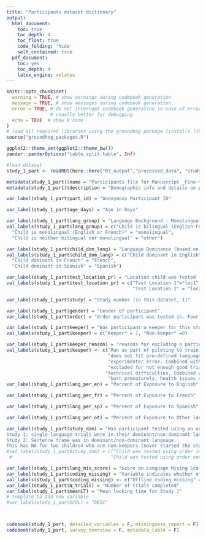 ---
title: "Participants dataset dictionary"
output:
  html_document:
    toc: true
    toc_depth: 4
    toc_float: true
    code_folding: 'hide'
    self_contained: true
  pdf_document:
    toc: yes
    toc_depth: 4
    latex_engine: xelatex
---


```{r setup}
knitr::opts_chunk$set(
  warning = TRUE, # show warnings during codebook generation
  message = TRUE, # show messages during codebook generation
  error = TRUE, # do not interrupt codebook generation in case of errors,
                # usually better for debugging
  echo = TRUE  # show R code
)
# load all required libraries using the groundhog package (installs libraries that are not installed yet)
source("groundhog_packages.R")

ggplot2::theme_set(ggplot2::theme_bw())
pander::panderOptions("table.split.table", Inf)
```



```{r message=FALSE, warning=FALSE}
#load dataset
study_1_part <- readRDS(here::here("03_output","processed_data", "study1_participants_anonymized.Rdata"))

```

```{r add_metadata}

metadata(study_1_part)$name = "Participants file for Manuscript _Fine-tuning Language Discrimination_ (Study 1)"
metadata(study_1_part)$description = "Demographic info and details on participation for participants in  Manuscript _Fine-tuning Language Discrimination_. This particular codebook was created for the participants in Study 1, but the columns in Study 2 are largely overlapping (and even when content is not the same, the column names and content types are the same)"

```

```{r var_explanations}

var_label(study_1_part$part_id) = "Anonymous Participant ID"

var_label(study_1_part$age_days) = "Age in Days" 

var_label(study_1_part$lang_group) = "Language Background : Monolingual vs. Bilingual" 
val_labels(study_1_part$lang_group) = c("Child is bilingual (English-French or English-Spanish" = "bilingual", 
  "Child is monolingual (English or French)" = "monolingual", 
  "Child is neither bilingual nor monolingual" = "other")

var_label(study_1_part$child_dom_lang) = "Language Dominance (based on % language exposure)"
val_labels(study_1_part$child_dom_lang) = c("Child dominant in English" = "English", 
  "Child dominant in French" = "French", 
  "Child dominant in Spanish" = "Spanish")

var_label(study_1_part$test_location_pr) = "Location child was tested (blinded for peer review)"
val_labels(study_1_part$test_location_pr) = c("Test Location 1"="loc1",
                                              "Test Location 2" = "loc2")

var_label(study_1_part$study) = "Study number (in this dataset, 1)"

var_label(study_1_part$gender) = "Gender of participant"
var_label(study_1_part$order) = "Order participant was tested in. Four orders each of English, French, Spanish. English/French orders: E1, E2, E3, E4, F1, F2, F3, F4. English/Spanish orders: e1, e2, e3, e4, s1, s2, s3, s4. See readme on OSF"

var_label(study_1_part$keeper) = "Was participant a keeper for this study?"
val_labels(study_1_part$keeper) = c("Keeper" = 1, "Non-keeper" =0)

var_label(study_1_part$keeper_reason) = "reasons for excluding a participant"
val_labels(study_1_part$keeper) <- c("Run as part of piloting to train experimenter"= "pilot", 
                                     "does not fit pre-defined language criteria"= "language", 
                                     "experimenter error. Combined with teachnical difficulties in paper" = "experimenterError", 
                                     "excluded for not enough good trials after rejecting trials that had a short looking time (see manuscript for cutoff)" = "NotEnoughGoodTrials",
                                    "technical difficulties. Combined with experimenter error in paper" = "technicalDifficulties", 
                                     "born prematurely, health issues affecting language or cognitive development" = "health")
var_label(study_1_part$lang_per_en) = "Percent of Exposure to English"

var_label(study_1_part$lang_per_fr) = "Percent of Exposure to French"

var_label(study_1_part$lang_per_sp) = "Percent of Exposure to Spanish"

var_label(study_1_part$lang_per_ot) = "Percent of Exposure to Other languages (if more than one other language, percentages are summed)"

var_label(study_1_part$study_dom) = "Was participant tested using an order in their dominant or non-dominant language? This means slightly different things for Study 1 and 2
Study 1: single-language trials were in their dominant/non-dominant language
Study 2: Sentence frame was in dominant/non-dominant language.
This has NA for two children who are non-keepers (never started the study due to technical problems)"
#val_label(study_1_part$study_dom) = c("Child was tested using order in dominant language" = "dominant", 
 #                                    "Child was tested using order non-dominant language" ="non-dominant")

var_label(study_1_part$lang_mix_score) = "Score on Language Mixing Scale (Byers-Heinlein, 2013). Max score is 30 (a lot of language mixing)"
var_label(study_1_part$coding_missing) = "Variable indicates whether offline coding is missing for participant in this study"
val_labels(study_1_part$coding_missing) <- c("Offline coding missing" = 1, "Offline coding not missing" = 0)
var_label(study_1_part$N_trials) = "Number of trials completed"
var_label(study_1_part$meanLT) = "Mean looking time for Study 1"
# template to add new variable
#var_label(study_1_part$COL) = "DESC"




```




```{r codebook}
codebook(study_1_part, detailed_variables = F, missingness_report = F)
codebook(study_1_part, survey_overview = F, metadata_table = F)

```
